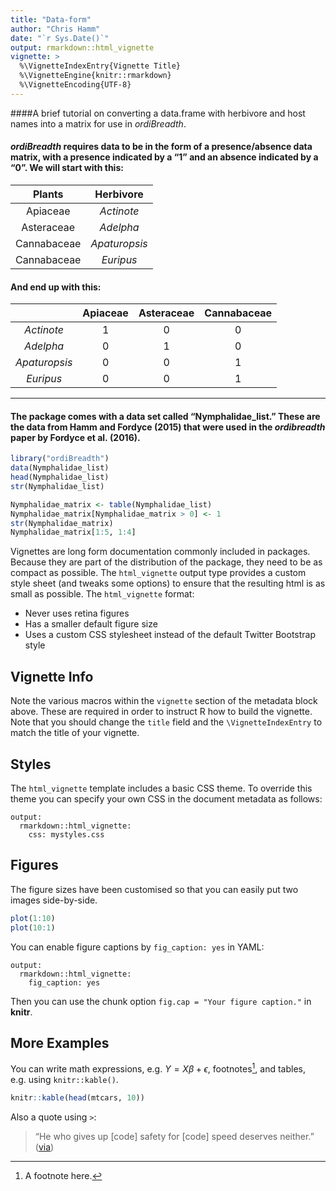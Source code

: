 ```yaml
---
title: "Data-form"
author: "Chris Hamm"
date: "`r Sys.Date()`"
output: rmarkdown::html_vignette
vignette: >
  %\VignetteIndexEntry{Vignette Title}
  %\VignetteEngine{knitr::rmarkdown}
  %\VignetteEncoding{UTF-8}
---
```


####A brief tutorial on converting a data.frame with herbivore and host names into a matrix for use in *ordiBreadth*. 

#### *ordiBreadth* requires data to be in the form of a presence/absence data matrix, with a presence indicated by a "1" and an absence indicated by a "0". We will start with this:


| Plants  | Herbivore |
|:-------:|:---------:| 
| Apiaceae      | *Actinote*		|
| Asteraceae    | *Adelpha* 		|
| Cannabaceae   | *Apaturopsis*  |
| Cannabaceae   | *Euripus*		|

#### And end up with this:

|  | Apiaceae |	Asteraceae | Cannabaceae |
|:-------:|:---------:|:------:|:-------:| 
|*Actinote*| 1| 0| 0|
| *Adelpha*| 0| 1| 0|
|*Apaturopsis*| 0| 0| 1|
|*Euripus*| 0| 0| 1|

---
#### The package comes with a data set called "Nymphalidae_list." These are the data from Hamm and Fordyce (2015) that were used in the *ordibreadth* paper by Fordyce et al. (2016).

```r
library("ordiBreadth")
data(Nymphalidae_list)
head(Nymphalidae_list)
str(Nymphalidae_list)

Nymphalidae_matrix <- table(Nymphalidae_list)
Nymphalidae_matrix[Nymphalidae_matrix > 0] <- 1
str(Nymphalidae_matrix)
Nymphalidae_matrix[1:5, 1:4]


```

Vignettes are long form documentation commonly included in packages. Because they are part of the distribution of the package, they need to be as compact as possible. The `html_vignette` output type provides a custom style sheet (and tweaks some options) to ensure that the resulting html is as small as possible. The `html_vignette` format:

- Never uses retina figures
- Has a smaller default figure size
- Uses a custom CSS stylesheet instead of the default Twitter Bootstrap style

## Vignette Info

Note the various macros within the `vignette` section of the metadata block above. These are required in order to instruct R how to build the vignette. Note that you should change the `title` field and the `\VignetteIndexEntry` to match the title of your vignette.

## Styles

The `html_vignette` template includes a basic CSS theme. To override this theme you can specify your own CSS in the document metadata as follows:

    output: 
      rmarkdown::html_vignette:
        css: mystyles.css

## Figures

The figure sizes have been customised so that you can easily put two images side-by-side. 

```r
plot(1:10)
plot(10:1)
```

You can enable figure captions by `fig_caption: yes` in YAML:

    output:
      rmarkdown::html_vignette:
        fig_caption: yes

Then you can use the chunk option `fig.cap = "Your figure caption."` in **knitr**.

## More Examples

You can write math expressions, e.g. $Y = X\beta + \epsilon$, footnotes^[A footnote here.], and tables, e.g. using `knitr::kable()`.

```r
knitr::kable(head(mtcars, 10))
```

Also a quote using `>`:

> "He who gives up [code] safety for [code] speed deserves neither."
([via](https://twitter.com/hadleywickham/status/504368538874703872))
